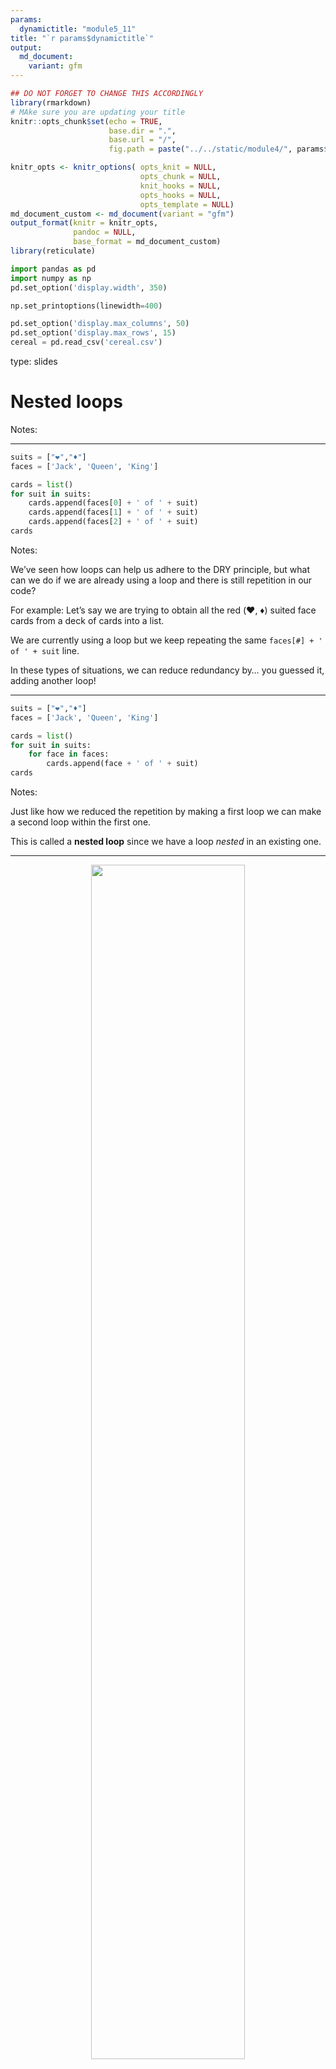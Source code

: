 ```yaml
---
params:
  dynamictitle: "module5_11"
title: "`r params$dynamictitle`"
output: 
  md_document:
    variant: gfm
---
```



```r
## DO NOT FORGET TO CHANGE THIS ACCORDINGLY 
library(rmarkdown)
# MAke sure you are updating your title 
knitr::opts_chunk$set(echo = TRUE,
                      base.dir = ".", 
                      base.url = "/",
                      fig.path = paste("../../static/module4/", params$dynamictitle,"/", sep = ""))

knitr_opts <- knitr_options( opts_knit = NULL,
                             opts_chunk = NULL,
                             knit_hooks = NULL,
                             opts_hooks = NULL,
                             opts_template = NULL)
md_document_custom <- md_document(variant = "gfm")
output_format(knitr = knitr_opts,
              pandoc = NULL,
              base_format = md_document_custom)
library(reticulate)

```


```python
import pandas as pd
import numpy as np
pd.set_option('display.width', 350)

np.set_printoptions(linewidth=400)

pd.set_option('display.max_columns', 50)
pd.set_option('display.max_rows', 15)
cereal = pd.read_csv('cereal.csv')
```

type: slides


# Nested loops

Notes: <br>

---


```python
suits = ["❤︎","♦"]
faces = ['Jack', 'Queen', 'King']

cards = list()
for suit in suits:
    cards.append(faces[0] + ' of ' + suit)
    cards.append(faces[1] + ' of ' + suit)
    cards.append(faces[2] + ' of ' + suit)
cards
```



Notes: 

We've seen how loops can help us adhere to the DRY principle, but what can we do if we are already using a loop and there is still repetition in our code?     

For example: Let's say we are trying to obtain all the red (♥️, ♦️) suited face cards from a deck of cards into a list.

We are currently using a loop but we keep repeating the same `faces[#] + ' of ' + suit` line. 

In these types of situations, we can reduce redundancy by... you guessed it, adding another loop! 

---


```python
suits = ["❤︎","♦︎"]
faces = ['Jack', 'Queen', 'King']

cards = list()
for suit in suits:
    for face in faces: 
        cards.append(face + ' of ' + suit)
cards
```



Notes: 

Just like how we reduced the repetition by making a first loop we can make a second loop within the first one. 

This is called a **nested loop** since we have a loop *nested* in an existing one. 

---



<center><img src='/module5/nested1.png' width="70%"></center>

Notes: 

We enter into the outer loop where the first element in suits is `♥️`.

---




<center><img src='/module5/nested2.png' width="70%"></center>

Notes: 

The next line constructs the second loop, which iterate over the list `faces`.  

The first element in this list is `Jack`.

---




<center><img src='/module5/nested3.png' width="70%"></center>

Notes: 

The following indented line of code creates a string containing the suit (`♥️`)  and the face (`Jack`) in the current iterations and append it to the list `cards`.

---



<center><img src='/module5/nested4.png' width="70%"></center>

Notes:

Once we have appended this to `cards`, the inner loop moves onto the second element in the `faces` list which has the value `Queen`.

Notice how we are still on the first element (`♥️`) in the `suit` list.  

---


<center><img src='/module5/nested5.png' width="70%"></center>

Notes:

We create a string containing the suit (`♥️`) and the face (`Queen`) of this current iteration which is `Queen of ♥️`  and add it to the list `cards`.

---


<center><img src='/module5/nested6.png' width="70%"></center>

Notes: 

Since we finish all the code in the inner loop's second iteration we can move on the third element in list `faces` which is `King`:

---



<center><img src='/module5/nested7.png' width="70%"></center>



Notes: 


The string `King of ♥️` is added to the `cards` list.

It's at this point that we have finished all the elements in the inner loop, where do we go now? 

---



<center><img src='/module5/nested8.png' width="70%"></center>

Notes: 

Now, that all the elements in `faces` have been iterated over can we move on to the next iteration in the outer loop. 

This involves of iterating to the next element (`♦️`)  in the list `suits`.

---


<center><img src='/module5/nested9.png' width="70%"></center>

Notes: 

We now restart iterating over `faces` again in the inner loop, starting with `Jack`.

---


<center><img src='/module5/nested10.png' width="70%"></center>

Notes:

We iterate over each element in `faces` again appending the strings  `'Jack of ♦'`, `'Queen of ♦'`, `'King of ♦'` at each iteration until reaching the end of the list `faces`.


---



<center><img src='/module5/nested11.png' width="70%"></center>

Notes: 

Since we have reached the end of both the lists `suits` and `faces`, all the iterations in the inner and outer loops have finished. 

We exit the loops and executes the next line of code which displays the list `cards`.

---


```python
cards = list()
for suit in suits:
    print(suit)
    for face in faces: 
        print(face)
        cards.append(face + ' of ' + suit)
cards
```
```out
❤︎
Jack
Queen
King
♦
Jack
Queen
King
['Jack of ❤︎', 'Queen of ❤︎', 'King of ❤︎', 'Jack of ♦', 'Queen of ♦', 'King of ♦']
```



Notes: 

By looking at the output, we notice that all the heart(♥️) face cards are added to the list first.  

That means the first iteration of the outer loop waits for the inner loop to finish going through all the face elements before starting the next element in `suit`. 

Python then re-iterates over the inner loop again for the second element (♦️) in the outer loop. 

The outer loop cannot move onto its next iteration until the inner loop has reached the last item in its collection. 

---

<center><img src='/module5/loop33.gif' width="90%"></center>


Notes: 

Let's see exactly what is happening again in the animation below.

---

# Let’s apply what we learned!

Notes: <br>
